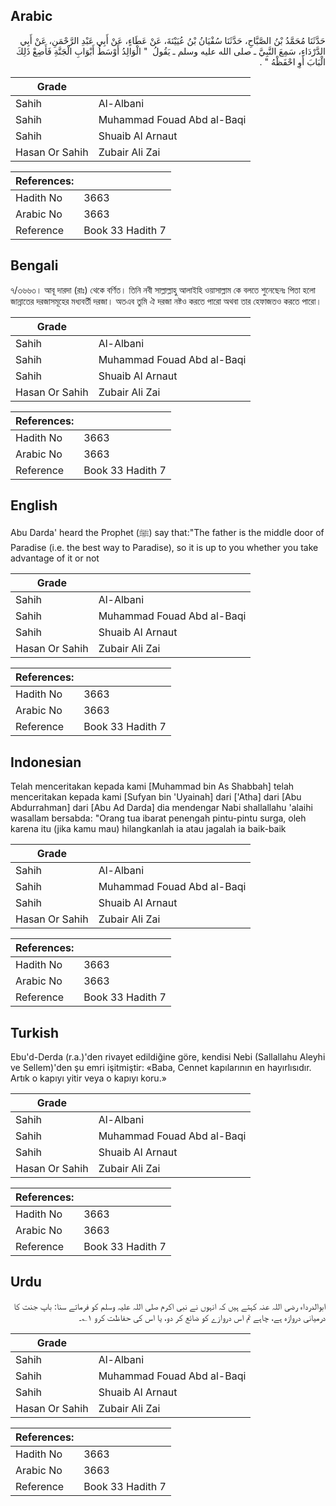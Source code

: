 ## Arabic


<div dir="rtl" lang="ar" style={{fontSize:'larger',backgroundColor:'#f8f9fa',padding:20}}>
حَدَّثَنَا مُحَمَّدُ بْنُ الصَّبَّاحِ، حَدَّثَنَا سُفْيَانُ بْنُ عُيَيْنَةَ، عَنْ عَطَاءٍ، عَنْ أَبِي عَبْدِ الرَّحْمَنِ، عَنْ أَبِي الدَّرْدَاءِ، سَمِعَ النَّبِيَّ ـ صلى الله عليه وسلم ـ يَقُولُ ‏ "‏ الْوَالِدُ أَوْسَطُ أَبْوَابِ الْجَنَّةِ فَأَضِعْ ذَلِكَ الْبَابَ أَوِ احْفَظْهُ ‏"‏ ‏.‏
</div>
<div style={{backgroundColor:'#f8f9fa',padding:20, marginBottom: 10}}><table> <thead> <tr> <th>Grade</th> <th></th> </tr> </thead> <tbody> <tr><td>Sahih</td><td>Al-Albani</td></tr><tr><td>Sahih</td><td>Muhammad Fouad Abd al-Baqi</td></tr><tr><td>Sahih</td><td>Shuaib Al Arnaut</td></tr><tr><td>Hasan Or Sahih</td><td>Zubair Ali Zai</td></tr></tbody></table><table> <thead> <tr> <th>References:</th> <th></th> </tr> </thead> <tbody><tr><td>Hadith No</td><td>3663</td></tr><tr><td>Arabic No</td><td>3663</td></tr><tr><td>Reference</td><td>Book 33 Hadith 7</td></tr></tbody></table></div>

## Bengali


<div dir="ltr" lang="bn" style={{fontSize:'larger',backgroundColor:'#f8f9fa',padding:20}}>
৭/৩৬৬৩। আবূ দারদা (রাঃ) থেকে বর্ণিত। তিনি নবী সাল্লাল্লাহু আলাইহি ওয়াসাল্লাম কে বলতে শুনেছেনঃ পিতা হলো জান্নাতের দরজাসমূহের মধ্যবর্তী দরজা। অতএব তুমি ঐ দরজা নষ্টও করতে পারো অথবা তার হেফাজতও করতে পারো।
</div>
<div style={{backgroundColor:'#f8f9fa',padding:20, marginBottom: 10}}><table> <thead> <tr> <th>Grade</th> <th></th> </tr> </thead> <tbody> <tr><td>Sahih</td><td>Al-Albani</td></tr><tr><td>Sahih</td><td>Muhammad Fouad Abd al-Baqi</td></tr><tr><td>Sahih</td><td>Shuaib Al Arnaut</td></tr><tr><td>Hasan Or Sahih</td><td>Zubair Ali Zai</td></tr></tbody></table><table> <thead> <tr> <th>References:</th> <th></th> </tr> </thead> <tbody><tr><td>Hadith No</td><td>3663</td></tr><tr><td>Arabic No</td><td>3663</td></tr><tr><td>Reference</td><td>Book 33 Hadith 7</td></tr></tbody></table></div>

## English


<div dir="ltr" lang="en" style={{fontSize:'larger',backgroundColor:'#f8f9fa',padding:20}}>
Abu Darda' heard the Prophet (ﷺ) say that:"The father is the middle door of Paradise (i.e. the best way to Paradise), so it is up to you whether you take advantage of it or not
</div>
<div style={{backgroundColor:'#f8f9fa',padding:20, marginBottom: 10}}><table> <thead> <tr> <th>Grade</th> <th></th> </tr> </thead> <tbody> <tr><td>Sahih</td><td>Al-Albani</td></tr><tr><td>Sahih</td><td>Muhammad Fouad Abd al-Baqi</td></tr><tr><td>Sahih</td><td>Shuaib Al Arnaut</td></tr><tr><td>Hasan Or Sahih</td><td>Zubair Ali Zai</td></tr></tbody></table><table> <thead> <tr> <th>References:</th> <th></th> </tr> </thead> <tbody><tr><td>Hadith No</td><td>3663</td></tr><tr><td>Arabic No</td><td>3663</td></tr><tr><td>Reference</td><td>Book 33 Hadith 7</td></tr></tbody></table></div>

## Indonesian


<div dir="ltr" lang="id" style={{fontSize:'larger',backgroundColor:'#f8f9fa',padding:20}}>
Telah menceritakan kepada kami [Muhammad bin As Shabbah] telah menceritakan kepada kami [Sufyan bin 'Uyainah] dari ['Atha] dari [Abu Abdurrahman] dari [Abu Ad Darda] dia mendengar Nabi shallallahu 'alaihi wasallam bersabda: "Orang tua ibarat penengah pintu-pintu surga, oleh karena itu (jika kamu mau) hilangkanlah ia atau jagalah ia baik-baik
</div>
<div style={{backgroundColor:'#f8f9fa',padding:20, marginBottom: 10}}><table> <thead> <tr> <th>Grade</th> <th></th> </tr> </thead> <tbody> <tr><td>Sahih</td><td>Al-Albani</td></tr><tr><td>Sahih</td><td>Muhammad Fouad Abd al-Baqi</td></tr><tr><td>Sahih</td><td>Shuaib Al Arnaut</td></tr><tr><td>Hasan Or Sahih</td><td>Zubair Ali Zai</td></tr></tbody></table><table> <thead> <tr> <th>References:</th> <th></th> </tr> </thead> <tbody><tr><td>Hadith No</td><td>3663</td></tr><tr><td>Arabic No</td><td>3663</td></tr><tr><td>Reference</td><td>Book 33 Hadith 7</td></tr></tbody></table></div>

## Turkish


<div dir="ltr" lang="tr" style={{fontSize:'larger',backgroundColor:'#f8f9fa',padding:20}}>
Ebu'd-Derda (r.a.)'den rivayet edildiğine göre, kendisi Nebi (Sallallahu Aleyhi ve Sellem)'den şu emri işitmiştir: «Baba, Cennet kapılarının en hayırlısıdır. Artık o kapıyı yitir veya o kapıyı koru.»
</div>
<div style={{backgroundColor:'#f8f9fa',padding:20, marginBottom: 10}}><table> <thead> <tr> <th>Grade</th> <th></th> </tr> </thead> <tbody> <tr><td>Sahih</td><td>Al-Albani</td></tr><tr><td>Sahih</td><td>Muhammad Fouad Abd al-Baqi</td></tr><tr><td>Sahih</td><td>Shuaib Al Arnaut</td></tr><tr><td>Hasan Or Sahih</td><td>Zubair Ali Zai</td></tr></tbody></table><table> <thead> <tr> <th>References:</th> <th></th> </tr> </thead> <tbody><tr><td>Hadith No</td><td>3663</td></tr><tr><td>Arabic No</td><td>3663</td></tr><tr><td>Reference</td><td>Book 33 Hadith 7</td></tr></tbody></table></div>

## Urdu


<div dir="rtl" lang="ur" style={{fontSize:'larger',backgroundColor:'#f8f9fa',padding:20}}>
ابوالدرداء رضی اللہ عنہ کہتے ہیں کہ انہوں نے نبی اکرم صلی اللہ علیہ وسلم کو فرماتے سنا: باپ جنت کا درمیانی دروازہ ہے، چاہے تم اس دروازے کو ضائع کر دو، یا اس کی حفاظت کرو ۱؎۔
</div>
<div style={{backgroundColor:'#f8f9fa',padding:20, marginBottom: 10}}><table> <thead> <tr> <th>Grade</th> <th></th> </tr> </thead> <tbody> <tr><td>Sahih</td><td>Al-Albani</td></tr><tr><td>Sahih</td><td>Muhammad Fouad Abd al-Baqi</td></tr><tr><td>Sahih</td><td>Shuaib Al Arnaut</td></tr><tr><td>Hasan Or Sahih</td><td>Zubair Ali Zai</td></tr></tbody></table><table> <thead> <tr> <th>References:</th> <th></th> </tr> </thead> <tbody><tr><td>Hadith No</td><td>3663</td></tr><tr><td>Arabic No</td><td>3663</td></tr><tr><td>Reference</td><td>Book 33 Hadith 7</td></tr></tbody></table></div>
